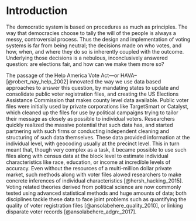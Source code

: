 <!-- The {.unnumbered} option here means that the introduction will be "Chapter 0." -->

# Introduction {.unnumbered}

The democratic system is based on procedures as much as principles. The way that democracies choose to tally the will of the people is always a messy, controversial process. Thus the design and implementation of voting systems is far from being neutral; the decisions made on who votes, and how, when, and where they do so is inherently coupled with the outcome. Underlying those decisions is a nebulous, inconclusively answered question: are elections fair, and how can we make them more so?
	
The passage of the Help America Vote Act—or HAVA--[@robert_nay_help_2002] innovated the way we use data based approaches to answer this question, by mandating states to update and consolidate public voter registration files, and creating the US Elections Assistance Commission that makes county level data available. Public voter files were initially used by private corporations like TargetSmart or Catalyst, which cleaned up the files for use by political campaigns trying to tailor their message as closely as possible to individual voters. Researchers quickly realized the massive potential that such data has, and started partnering with such firms or conducting independent cleaning and structuring of such data themselves. These data provided information at the individual level, with geocoding usually at the precinct level. This in turn meant that, though very complex as a task, it became possible to use such files along with census data at the block level to estimate individual characteristics like race, education, or income at incredible levels of accuracy. Even without the resources of a multi-million dollar private market, such methods along with voter files alowed researchers to make concrete inferences of individual characteristics [@hersh_hacking_2015]. Voting related theories derived from political science are now commonly tested using advanced statistical methods and huge amounts of data; both disciplines tackle these data to face joint problems such as quantifying the quality of voter registration files [@ansolabehere_quality_2010], or linking disparate voter records [@ansolabehere_adgn:_2017].